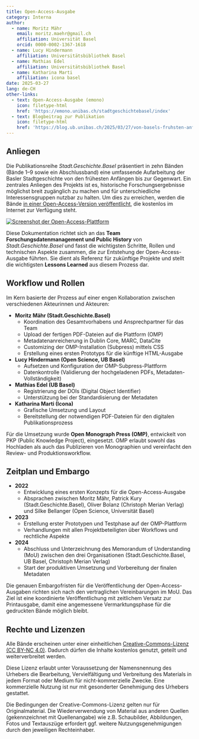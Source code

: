 ```yaml
---
title: Open-Access-Ausgabe
category: Interna
author:
  - name: Moritz Mähr
    email: moritz.maehr@gmail.ch
    affiliation: Universität Basel
    orcid: 0000-0002-1367-1618
  - name: Lucy Hindermann
    affiliation: Universitätsbibliothek Basel
  - name: Mathias Edel
    affiliation: Universitätsbibliothek Basel
  - name: Katharina Marti
    affiliation: icona basel
date: 2025-03-27
lang: de-CH
other-links:
  - text: Open-Access-Ausgabe (emono)
    icon: filetype-html
    href: 'https://emono.unibas.ch/stadtgeschichtebasel/index'
  - text: Blogbeitrag zur Publikation
    icon: filetype-html
    href: 'https://blog.ub.unibas.ch/2025/03/27/von-basels-fruhsten-anfangen-bis-zur-gegenwart-die-neue-stadtgeschichte-basels-als-open-access-publikation/'
---
```


## Anliegen

Die Publikationsreihe *Stadt.Geschichte.Basel* präsentiert in zehn Bänden (Bände 1–9 sowie ein Abschlussband) eine umfassende Aufarbeitung der Basler Stadtgeschichte von den frühesten Anfängen bis zur Gegenwart. Ein zentrales Anliegen des Projekts ist es, historische Forschungsergebnisse möglichst breit zugänglich zu machen und für unterschiedliche Interessensgruppen nutzbar zu halten. Um dies zu erreichen, werden die Bände [in einer Open-Access-Version veröffentlicht](https://openaccess.stadtgeschichtebasel.ch/), die kostenlos im Internet zur Verfügung steht.

[![Screenshot der Open-Access-Plattform](/assets/img/emono_screenshot.png)](https://emono.unibas.ch/stadtgeschichtebasel)

Diese Dokumentation richtet sich an das **Team Forschungsdatenmanagement und Public History** von *Stadt.Geschichte.Basel* und fasst die wichtigsten Schritte, Rollen und technischen Aspekte zusammen, die zur Entstehung der Open-Access-Ausgabe führten. Sie dient als Referenz für zukünftige Projekte und stellt die wichtigsten **Lessons Learned** aus diesem Prozess dar.

## Workflow und Rollen

Im Kern basierte der Prozess auf einer engen Kollaboration zwischen verschiedenen Akteurinnen und Akteuren:

-   **Moritz Mähr (Stadt.Geschichte.Basel)**
    -   Koordination des Gesamtvorhabens und Ansprechpartner für das Team\
    -   Upload der fertigen PDF-Dateien auf die Plattform (OMP)\
    -   Metadatenanreicherung in Dublin Core, MARC, DataCite\
    -   Customizing der OMP-Installation (Subpress) mittels CSS\
    -   Erstellung eines ersten Prototyps für die künftige HTML-Ausgabe
-   **Lucy Hindermann (Open Science, UB Basel)**
    -   Aufsetzen und Konfiguration der OMP-Subpress-Plattform\
    -   Datenkontrolle (Validierung der hochgeladenen PDFs, Metadaten-Vollständigkeit)
-   **Mathias Edel (UB Basel)**
    -   Registrierung der DOIs (Digital Object Identifier)\
    -   Unterstützung bei der Standardisierung der Metadaten
-   **Katharina Marti (Icona)**
    -   Grafische Umsetzung und Layout\
    -   Bereitstellung der notwendigen PDF-Dateien für den digitalen Publikationsprozess

Für die Umsetzung wurde **Open Monograph Press (OMP)**, entwickelt von PKP (Public Knowledge Project), eingesetzt. OMP erlaubt sowohl das Hochladen als auch das Publizieren von Monographien und vereinfacht den Review- und Produktionsworkflow.

## Zeitplan und Embargo

-   **2022**
    -   Entwicklung eines ersten Konzepts für die Open-Access-Ausgabe\
    -   Absprachen zwischen Moritz Mähr, Patrick Kury (Stadt.Geschichte.Basel), Oliver Bolanz (Christoph Merian Verlag) und Silke Bellanger (Open Science, Universität Basel)\
-   **2023**
    -   Erstellung erster Prototypen und Testphase auf der OMP-Plattform\
    -   Verhandlungen mit allen Projektbeteiligten über Workflows und rechtliche Aspekte\
-   **2024**
    -   Abschluss und Unterzeichnung des Memorandum of Understanding (MoU) zwischen den drei Organisationen (Stadt.Geschichte.Basel, UB Basel, Christoph Merian Verlag)\
    -   Start der produktiven Umsetzung und Vorbereitung der finalen Metadaten

Die genauen Embargofristen für die Veröffentlichung der Open-Access-Ausgaben richten sich nach den vertraglichen Vereinbarungen im MoU. Das Ziel ist eine koordinierte Veröffentlichung mit zeitlichem Versatz zur Printausgabe, damit eine angemessene Vermarktungsphase für die gedruckten Bände möglich bleibt.

## Rechte und Lizenzen

Alle Bände erscheinen unter einer einheitlichen [Creative-Commons-Lizenz (CC BY-NC 4.0)](https://creativecommons.org/licenses/by-nc/4.0/deed.de). Dadurch dürfen die Inhalte kostenlos genutzt, geteilt und weiterverbreitet werden.

Diese Lizenz erlaubt unter Voraussetzung der Namensnennung des Urhebers die Bearbeitung, Vervielfältigung und Verbreitung des Materials in jedem Format oder Medium für nicht-kommerzielle Zwecke. Eine kommerzielle Nutzung ist nur mit gesonderter Genehmigung des Urhebers gestattet.

Die Bedingungen der Creative-Commons-Lizenz gelten nur für Originalmaterial. Die Wiederverwendung von Material aus anderen Quellen (gekennzeichnet mit Quellenangabe) wie z.B. Schaubilder, Abbildungen, Fotos und Textauszüge erfordert ggf. weitere Nutzungsgenehmigungen durch den jeweiligen Rechteinhaber.